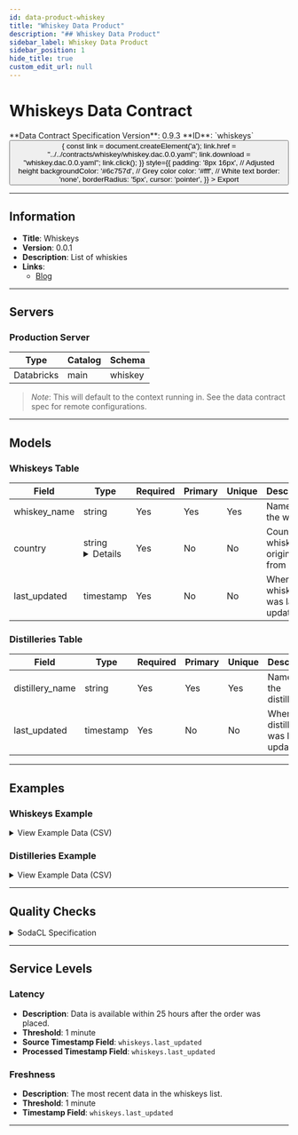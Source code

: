 ```yaml
---
id: data-product-whiskey
title: "Whiskey Data Product"
description: "## Whiskey Data Product"
sidebar_label: Whiskey Data Product
sidebar_position: 1
hide_title: true
custom_edit_url: null
---
```


# Whiskeys Data Contract

<div style={{ display: 'flex', justifyContent: 'space-between', alignItems: 'center', marginBottom: '20px' }}>
  <div>
    **Data Contract Specification Version**: 0.9.3  
    **ID**: `whiskeys`
  </div>
  <button
    onClick={() => {
      const link = document.createElement('a');
      link.href = "../../contracts/whiskey/whiskey.dac.0.0.yaml";
      link.download = "whiskey.dac.0.0.yaml";
      link.click();
    }}
    style={{
      padding: '8px 16px', // Adjusted height
      backgroundColor: '#6c757d', // Grey color
      color: '#fff', // White text
      border: 'none',
      borderRadius: '5px',
      cursor: 'pointer',
    }}
  >
    Export
  </button>
</div>

---

## Information

- **Title**: Whiskeys  
- **Version**: 0.0.1  
- **Description**: List of whiskies
- **Links**:  
  - [Blog](https://hungovercoders.com)

---

## Servers

### Production Server

<table>
  <thead>
    <tr>
      <th>Type</th>
      <th>Catalog</th>
      <th>Schema</th>
    </tr>
  </thead>
  <tbody>
    <tr>
      <td>Databricks</td>
      <td>main</td>
      <td>whiskey</td>
    </tr>
  </tbody>
</table>

> _Note_: This will default to the context running in. See the data contract spec for remote configurations.

---

## Models

### Whiskeys Table

<table>
  <thead>
    <tr>
      <th>Field</th>
      <th>Type</th>
      <th>Required</th>
      <th>Primary</th>
      <th>Unique</th>
      <th>Description</th>
      <th>Example</th>
    </tr>
  </thead>
  <tbody>
    <tr>
      <td>whiskey_name</td>
      <td>string</td>
      <td>Yes</td>
      <td>Yes</td>
      <td>Yes</td>
      <td>Name of the whiskey</td>
      <td>Talisker</td>
    </tr>
    <tr>
      <td>country</td>
      <td>
        string
    <details>
          Ireland, USA, Scotland, Wales
        </details>
      </td>
      <td>Yes</td>
      <td>No</td>
      <td>No</td>
      <td>Country whiskey originates from</td>
      <td>Ireland</td>
    </tr>
    <tr>
      <td>last_updated</td>
      <td>timestamp</td>
      <td>Yes</td>
      <td>No</td>
      <td>No</td>
      <td>When the whiskey was last updated</td>
      <td>2024-01-01 12:00:00</td>
    </tr>
  </tbody>
</table>

### Distilleries Table

<table>
  <thead>
    <tr>
      <th>Field</th>
      <th>Type</th>
      <th>Required</th>
      <th>Primary</th>
      <th>Unique</th>
      <th>Description</th>
      <th>Example</th>
    </tr>
  </thead>
  <tbody>
    <tr>
      <td>distillery_name</td>
      <td>string</td>
      <td>Yes</td>
      <td>Yes</td>
      <td>Yes</td>
      <td>Name of the distillery</td>
      <td>Penderyn</td>
    </tr>
    <tr>
      <td>last_updated</td>
      <td>timestamp</td>
      <td>Yes</td>
      <td>No</td>
      <td>No</td>
      <td>When the distillery was last updated</td>
      <td>2024-01-01 12:00:00</td>
    </tr>
  </tbody>
</table>

---

## Examples

### Whiskeys Example

<details>
  <summary>View Example Data (CSV)</summary>
  <pre><code>
whiskey_name,country,last_updated
Jamesons,Ireland,2024-01-01 12:00:00
Jack Daniels,USA,2024-01-01 12:00:00
Glenfiddich,Scotland,2024-01-01 12:00:00
Bushmills,Ireland,2024-01-01 12:00:00
Penderyn,Wales,2024-01-01 12:00:00
  </code></pre>
</details>

### Distilleries Example

<details>
  <summary>View Example Data (CSV)</summary>
  <pre><code>
distillery_name,last_updated
Penderyn,2024-01-01 12:00:00
Glenmorangie,2024-01-01 12:00:00
  </code></pre>
</details>

---

## Quality Checks

<details>
  <summary>SodaCL Specification</summary>
  <ul>
    <li><strong>Freshness:</strong> last_updated::timestamp &lt; 1m</li>
    <li><strong>Row Count:</strong> row_count &gt; 5</li>
  </ul>
</details>

---

## Service Levels

### Latency

- **Description**: Data is available within 25 hours after the order was placed.  
- **Threshold**: 1 minute  
- **Source Timestamp Field**: `whiskeys.last_updated`  
- **Processed Timestamp Field**: `whiskeys.last_updated`

### Freshness

- **Description**: The most recent data in the whiskeys list.  
- **Threshold**: 1 minute  
- **Timestamp Field**: `whiskeys.last_updated`

---

